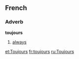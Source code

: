 ==French==
===Adverb===
'''toujours'''

# [[always]]

[[et:Toujours]]
[[fr:toujours]]
[[ru:Toujours]]